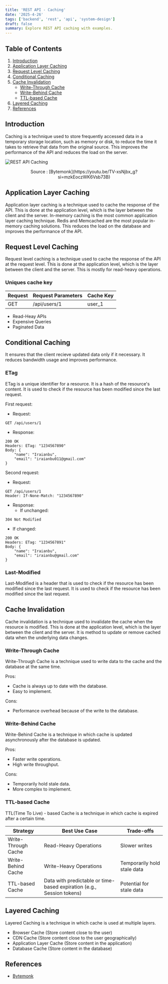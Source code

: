 ```yaml
---
title: 'REST API - Caching'
date: '2025-4-26'
tags: ['backend', 'rest', 'api', 'system-design']
draft: false
summary: Explore REST API caching with examples.
---
```


## Table of Contents

1. [Introduction](#introduction)
2. [Application Layer Caching](#application-layer-caching)
3. [Request Level Caching](#request-level-caching)
4. [Conditional Caching](#conditional-caching)
5. [Cache Invalidation](#cache-invalidation)
   - [Write-Through Cache](#write-through-cache)
   - [Write-Behind Cache](#write-behind-cache)
   - [TTL-based Cache](#ttl-based-cache)
6. [Layered Caching](#layered-caching)
7. [References](#references)

## Introduction

Caching is a technique used to store frequently accessed data in a temporary storage location, such as memory or disk, to reduce the time it takes to retrieve that data from the original source.
This improves the performance of the API and reduces the load on the server.

![REST API Caching](/static/images/rest-api/rest-api-caching.png)

<p align="center">Source : [Bytemonk](https://youtu.be/TV-xsNjbx_g?si=mzkEoczWK6Vsb73B)</p>

## Application Layer Caching

Application layer caching is a technique used to cache the response of the API.
This is done at the application level, which is the layer between the client and the server.
In-memory caching is the most common application layer caching technique. Redis and Memcached are the most popular in-memory caching solutions.
This reduces the load on the database and improves the performance of the API.

## Request Level Caching

Request level caching is a technique used to cache the response of the API at the request level.
This is done at the application level, which is the layer between the client and the server.
This is mostly for read-heavy operations.

### Uniques cache key

| Request | Request Parameters | Cache Key |
| ------- | ------------------ | --------- |
| GET     | /api/users/1       | user_1    |

- Read-Heay APIs
- Expensive Queries
- Paginated Data

## Conditional Caching

It ensures that the client recieve updated data only if it necessary.
It reduces bandwidth usage and improves performance.

### ETag

ETag is a unique identifier for a resource. It is a hash of the resource's content.
It is used to check if the resource has been modified since the last request.

First request:

- Request:

```
GET /api/users/1
```

- Response:

```
200 OK
Headers: ETag: "1234567890"
Body: {
    "name": "Iraianbu",
    "email": "iraianbu011@gmail.com"
}
```

Second request:

- Request:

```
GET /api/users/1
Header: If-None-Match: "1234567890"
```

- Response:
  - If unchanged:

```
304 Not Modified
```

- If changed:

```
200 OK
Headers: ETag: "1234567891"
Body: {
    "name": "Iraianbu",
    "email": "iraianbu@gmail.com"
}
```

### Last-Modified

Last-Modified is a header that is used to check if the resource has been modified since the last request.
It is used to check if the resource has been modified since the last request.

## Cache Invalidation

Cache invalidation is a technique used to invalidate the cache when the resource is modified.
This is done at the application level, which is the layer between the client and the server.
It is method to update or remove cached data when the underlying data changes.

### Write-Through Cache

Write-Through Cache is a technique used to write data to the cache and the database at the same time.

Pros:

- Cache is always up to date with the database.
- Easy to implement.

Cons:

- Performance overhead because of the write to the database.

### Write-Behind Cache

Write-Behind Cache is a technique in which cache is updated asynchronously after the database is updated.

Pros:

- Faster write operations.
- High write throughput.

Cons:

- Temporarily hold stale data.
- More complex to implement.

### TTL-based Cache

TTL(Time To Live) - based Cache is a technique in which cache is expired after a certain time.

| Strategy            | Best Use Case                                                         | Trade-offs                  |
| ------------------- | --------------------------------------------------------------------- | --------------------------- |
| Write-Through Cache | Read-Heavy Operations                                                 | Slower writes               |
| Write-Behind Cache  | Write-Heavy Operations                                                | Temporarily hold stale data |
| TTL-based Cache     | Data with predictable or time-based expiration (e.g., Session tokens) | Potential for stale data    |

## Layered Caching

Layered Caching is a technique in which cache is used at multiple layers.

- Browser Cache (Store content close to the user)
- CDN Cache (Store content close to the user geographically)
- Application Layer Cache (Store content in the application)
- Database Cache (Store content in the database)

## References

- [Bytemonk](https://youtu.be/TV-xsNjbx_g?si=mzkEoczWK6Vsb73B)
